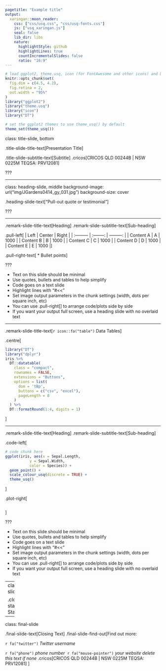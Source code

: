 ```yaml
---
pagetitle: "Example title"
output:
  xaringan::moon_reader:
    css: ["css/usq.css", "css/usq-fonts.css"]
    js: ["usq_xaringan.js"]
    seal: false
    lib_dir: libs
    nature:
      highlightStyle: github
      highlightLines: true
      countIncrementalSlides: false
      ratio: "16:9"
---
```

```r
# load ggplot2, theme.usq, icon (for FontAwesome and other icons) and DT for tables
knitr::opts_chunk$set(
  fig.dim = c(4.5, 4.2),
  fig.retina = 2,
  out.width = "95%"
)
library("ggplot2")
library("theme.usq")
library("icon")
library("DT")

# set the ggplot2 themes to use theme_usq() by default
theme_set(theme_usq())
```

class: title-slide, bottom

.title-slide-title-text[Presentation Title]

.title-slide-subtitle-text[Subtitle]
<!-- Do not delete or modify next line -->
.cricos[CRICOS QLD 00244B | NSW 0225M TEQSA: PRV12081]

???

---

class: heading-slide, middle
background-image: url("img/JGardens0414_gy_031.jpg")
background-size: cover

.heading-slide-text["Pull-out quote or testimonial"]

???

---

.remark-slide-title-text[Heading]
.remark-slide-subtitle-text[Sub-heading]

.pull-left[
| Left       | Center     | Right      |
| :--------- | :--------: | ---------: |
| Content A  | A          | 1000       |
| Content B  | B          | 1000       |
| Content C  | C          | 1000       |
| Content D  | D          | 1000       |
| Content E  | E          | 1000       |
]

.pull-right-text[
* Bullet points
]

???

* Text on this slide should be minimal
* Use quotes, bullets and tables to help simplify
* Code goes on a text slide
* Highlight lines with "#<<"
* Set image output parameters in the chunk settings (width, dots per square inch, etc)
* You can use .pull-right[] to arrange code/plots side by side
* If you want your output full screen, use a heading slide with no overlaid text

---

.remark-slide-title-text[`r icon::fa("table")` Data Tables]

.centre[
```r
library("DT")
library("dplyr")
iris %>%
  DT::datatable(
    class = "compact",
    rownames = FALSE,
    extensions = "Buttons",
    options = list(
      dom = 'tBp',
      buttons = c("csv", "excel"),
      pageLength = 8
    )
  ) %>%
  DT::formatRound(1:4, digits = 1) 
```
]

---

.remark-slide-title-text[Heading]
.remark-slide-subtitle-text[Sub-heading]

.code-left[
```r
# code chunk here
ggplot(iris, aes(x = Sepal.Length,
           y = Sepal.Width,
           color = Species)) +
  geom_point() +
  scale_colour_usq(discrete = TRUE) +
  theme_usq()
```
]

.plot-right[
```r
```
]

???

* Text on this slide should be minimal
* Use quotes, bullets and tables to help simplify
* Code goes on a text slide
* Highlight lines with "#<<"
* Set image output parameters in the chunk settings (width, dots per square inch, etc)
* You can use .pull-right[] to arrange code/plots side by side
* If you want your output full screen, use a heading slide with no overlaid text

---
class: closing-slide, bottom

.closing-slide-statement[Closing Statement]

---

class: final-slide

.final-slide-text[Closing Text]
.final-slide-find-out[Find out more:<br />

`r fa("twitter")` *Twitter username*

`r fa("phone")` *phone number* &nbsp;`r fa("mouse-pointer")` *your website delete this text if none*
<!-- Do not delete or modify next line -->
.cricos[CRICOS QLD 00244B | NSW 0225M TEQSA: PRV12081]
]
